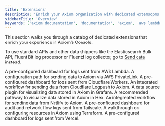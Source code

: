 ```yaml
---
title: 'Extensions'
description: 'Enrich your Axiom organization with dedicated extemsopms.'
sidebarTitle: 'Overview'
keywords: ['axiom documentation', 'documentation', 'axiom', 'aws lambda', 'cloudflare workers', 'datadog migration', 'grafana', 'vercel', 'netlify']
---
```


This section walks you through a catalog of dedicated extensions that enrich your experience in Axiom’s Console.

To use standard APIs and other data shippers like the Elasticsearch Bulk API, Fluent Bit log processor or Fluentd log collector, go to [Send data](/send-data/methods) instead.

<CardGroup>
  <Card
    title="AWS Lambda"
    href="/apps/lambda"
  >
    A pre-configured dashboard for logs sent from AWS Lambda.
  </Card>
  <Card
    title="AWS PrivateLink"
    href="/apps/aws-privatelink"
  >
     A configuration path for sending data to Axiom via AWS PrivateLink.
  </Card>
  <Card
    title="Cloudflare Workers"
    href="/apps/cloudflare-workers"
  >
    A pre-configured dashboard for logs sent from Cloudflare Workers.
  </Card>
  <Card
    title="Cloudflare Logpush"
    href="/apps/cloudflare-logpush"
  >
    An integrated workflow for sending data from Cloudflare Logpush to Axiom.
  </Card>
    <Card
    title="Grafana"
    href="/apps/grafana"
  >
    A data source plugin for visualizing data stored in Axiom in Grafana.
  </Card>
  <Card
    title="Hex"
    href="/apps/hex"
  >
    A recommended pathway to visualize data stored in Axiom in Hex.
  </Card>
  <Card
    title="Netlify"
    href="/apps/netlify"
  >
    An integreated workflow for sending data from Netlify to Axiom.
  </Card>
    <Card
    title="Tailscale"
    href="/apps/tailscale"
  >
    A pre-configured dashboard for audit and network flow logs sent from Tailscale.
  </Card>
    <Card
    title="Terraform"
    href="/apps/terraform"
  >
    A walkthrough on configuring resources in Axiom using Terraform.
  </Card>
  <Card
    title="Vercel"
    href="/apps/vercel"
  >
    A pre-configured dashboard for logs sent from Vercel.
  </Card>
</CardGroup>